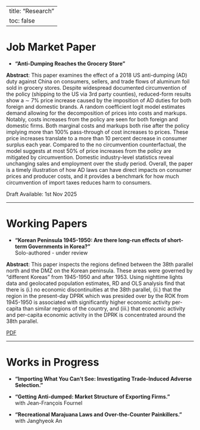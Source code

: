 

---
title: "Research"
toc: false
---

# Job Market Paper

- **“Anti-Dumping Reaches the Grocery Store”**  

**Abstract**: This paper examines the effect of a 2018 US anti-dumping (AD) duty against China on consumers, sellers, and trade flows of aluminum foil sold in grocery stores. Despite widespread documented circumvention of the policy (shipping to the US via 3rd party counties), reduced-form results show a ∼ 7% price increase caused by the imposition of AD duties for both foreign and domestic brands. A random coefficient logit model estimates demand allowing for the decomposition of prices into costs and markups. Notably, costs increases from the policy are seen for both foreign and domestic firms. Both marginal costs and markups both rise after the policy implying more than 100% pass-through of cost increases to prices. These price increases translate to a more than 10 percent decrease in consumer surplus each year. Compared to the no circumvention counterfactual, the model suggests at most 50% of price increases from the policy are mitigated by circumvention. Domestic industry-level statistics reveal unchanging sales and employment over the study period. Overall, the paper is a timely illustration of how AD laws can have direct impacts on consumer prices and producer costs, and it provides a benchmark for how much circumvention of import taxes reduces harm to consumers.
 
  Draft Available: 1st Nov 2025  
<!--  [PDF](papers/jmp.pdf) · [Slides](papers/jmp_slides.pdf) -->

---

# Working Papers

- **“Korean Peninsula 1945-1950: Are there long-run effects of
short-term Governments in Korea?”**  
  Solo-authored  - under review 
  
**Abstract**: This paper inspects the regions defined between the 38th parallel north and the DMZ on the Korean peninsula. These areas were governed by “different Koreas” from 1945-1950 and after 1953. Using nighttime lights data and geolocated population estimates, RD and OLS analysis find that there is (i.) no economic discontinuities at the 38th parallel, (ii.) that the region in the present-day DPRK which was presided over by the ROK from 1945-1950 is associated with significantly higher economic activity per-capita than similar regions of the country, and (iii.) that economic activity and per-capita economic activity in the DPRK is concentrated around the 38th parallel. 
  
  [PDF](korea.pdf)

---

# Works in Progress

- **“Importing What You Can’t See: Investigating Trade-Induced Adverse Selection.”**  

- **“Getting Anti-dumped: Market Structure of Exporting Firms.”**  
with Jean-François Fournel


- **“Recreational Marajuana Laws and Over-the-Counter Painkillers.”**  
with Janghyeok An


 